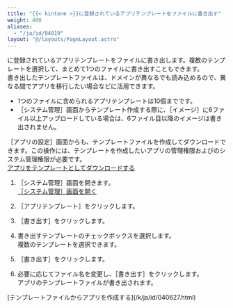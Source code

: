 ```yaml
---
title: "{{< kintone >}}に登録されているアプリテンプレートをファイルに書き出す"
weight: 400
aliases:
  - "/ja/id/04019"
layout: "@/layouts/PageLayout.astro"
---
```




<Kintone />に登録されているアプリテンプレートをファイルに書き出します。複数のテンプレートを選択して、まとめて1つのファイルに書き出すこともできます。  
書き出したテンプレートファイルは、ドメインが異なる<Kintone />でも読み込めるので、異なる<Kintone />間でアプリを移行したい場合などに活用できます。

<Note>

* 1つのファイルに含められるアプリテンプレートは10個までです。
* <Wovn>［<Kintone />システム管理］</Wovn>画面からテンプレート作成する際に、<Wovn>［イメージ］</Wovn>に6ファイル以上アップロードしている場合は、6ファイル目以降のイメージは書き出されません。

</Note>

<Hint>

<Wovn>［アプリの設定］</Wovn>画面からも、テンプレートファイルを作成してダウンロードできます。<Wovn></Wovn>この操作には、テンプレートを作成したいアプリの管理権限および<Kintone />のシステム管理権限が必要です。  
[アプリをテンプレートとしてダウンロードする](/k/ja/id/040493.html)

</Hint>

1. <Wovn>［<Kintone />システム管理］</Wovn>画面を開きます。<Wovn></Wovn>  
  [［<Kintone />システム管理］画面を開く](/k/ja/id/04046.html)

1. <Wovn>［アプリテンプレート］</Wovn>をクリックします。<Wovn></Wovn>

1. <Wovn>［書き出す］</Wovn>をクリックします。<Wovn></Wovn>

1. 書き出すテンプレートのチェックボックスを選択します。  
  複数のテンプレートを選択できます。

1. <Wovn>［書き出す］</Wovn>をクリックします。<Wovn></Wovn>

1. 必要に応じてファイル名を変更し、<Wovn>［書き出す］</Wovn>をクリックします。<Wovn></Wovn>  
  アプリのテンプレートファイルが書き出されます。

<Reference>
[テンプレートファイルからアプリを作成する](/k/ja/id/040627.html)

</Reference>
